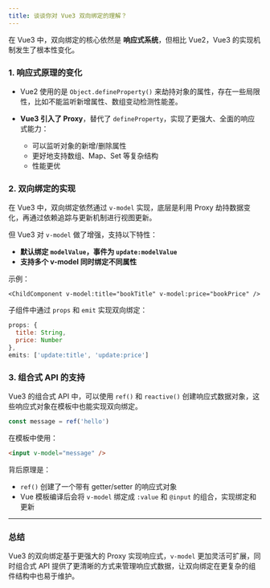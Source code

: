 ```yaml
---
title: 谈谈你对 Vue3 双向绑定的理解？
---
```


在 Vue3 中，双向绑定的核心依然是 **响应式系统**，但相比 Vue2，Vue3 的实现机制发生了根本性变化。

### 1. **响应式原理的变化**

* Vue2 使用的是 `Object.defineProperty()` 来劫持对象的属性，存在一些局限性，比如不能监听新增属性、数组变动检测性能差。
* **Vue3 引入了 Proxy**，替代了 `defineProperty`，实现了更强大、全面的响应式能力：

  * 可以监听对象的新增/删除属性
  * 更好地支持数组、Map、Set 等复杂结构
  * 性能更优

### 2. **双向绑定的实现**

在 Vue3 中，双向绑定依然通过 `v-model` 实现，底层是利用 Proxy 劫持数据变化，再通过依赖追踪与更新机制进行视图更新。

但 Vue3 对 `v-model` 做了增强，支持以下特性：

* **默认绑定 `modelValue`，事件为 `update:modelValue`**
* **支持多个 v-model 同时绑定不同属性**

示例：

```vue
<ChildComponent v-model:title="bookTitle" v-model:price="bookPrice" />
```

子组件中通过 `props` 和 `emit` 实现双向绑定：

```js
props: {
  title: String,
  price: Number
},
emits: ['update:title', 'update:price']
```

### 3. **组合式 API 的支持**

Vue3 的组合式 API 中，可以使用 `ref()` 和 `reactive()` 创建响应式数据对象，这些响应式对象在模板中也能实现双向绑定。

```js
const message = ref('hello')
```

在模板中使用：

```html
<input v-model="message" />
```

背后原理是：

* `ref()` 创建了一个带有 getter/setter 的响应式对象
* Vue 模板编译后会将 `v-model` 绑定成 `:value` 和 `@input` 的组合，实现绑定和更新

---

### 总结

Vue3 的双向绑定基于更强大的 Proxy 实现响应式，`v-model` 更加灵活可扩展，同时组合式 API 提供了更清晰的方式来管理响应式数据，让双向绑定在更复杂的组件结构中也易于维护。

